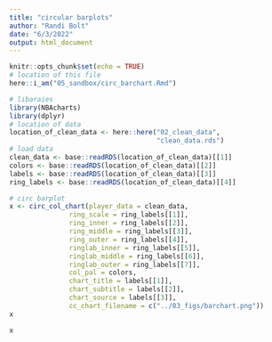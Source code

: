 ```yaml
---
title: "circular barplots"
author: "Randi Bolt"
date: "6/3/2022"
output: html_document
---
```


```r
knitr::opts_chunk$set(echo = TRUE)
# location of this file
here::i_am("05_sandbox/circ_barchart.Rmd")
```

```r
# libaraies
library(NBAcharts)
library(dplyr)
# location of data 
location_of_clean_data <- here::here("02_clean_data",
                                     "clean_data.rds")
# load data 
clean_data <- base::readRDS(location_of_clean_data)[[1]]
colors <- base::readRDS(location_of_clean_data)[[2]]
labels <- base::readRDS(location_of_clean_data)[[3]]
ring_labels <- base::readRDS(location_of_clean_data)[[4]]
```

```r
# circ barplot
x <- circ_col_chart(player_data = clean_data,
               ring_scale = ring_labels[[1]],
               ring_inner = ring_labels[[2]],
               ring_middle = ring_labels[[3]],
               ring_outer = ring_labels[[4]],
               ringlab_inner = ring_labels[[5]],
               ringlab_middle = ring_labels[[6]],
               ringlab_outer = ring_labels[[7]],
               col_pal = colors,
               chart_title = labels[[1]],
               chart_subtitle = labels[[2]],
               chart_source = labels[[3]],
               cc_chart_filename = c("../03_figs/barchart.png"))
x
```

```r
x
```






